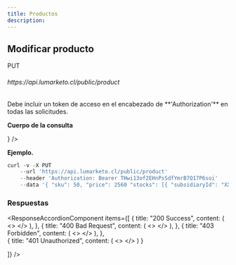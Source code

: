 ```yaml
---
title: Productos
description:
---
```



## Modificar producto

<div style={{ display: "flex", alignItems: "center", marginTop: 20 }}>
  <div
    style={{
      display: "inline-flex",
      flexDirection: "row",
      backgroundColor: "#674ead",
      border: "none",
      cursor: "default",
      height: "20px",
      outline: "none",
      padding: 0,
      fontSize: "10px",
      fontFamily: "Open Sans, sans-serif",
      whiteSpace: "nowrap",
      alignItems: "center",
      borderRadius: "16px",
      verticalAlign: "middle",
      textDecoration: "none",
      justifyContent: "center",
      width: "auto",
    }}
  >
    <div
      style={{
        cursor: "inherit",
        display: "flex",
        alignItems: "center",
        userSelect: "none",
        whiteSpace: "nowrap",
        paddingLeft: "12px",
        paddingRight: "12px",
        fontWeight: 600,
        color: "#fff",
      }}
    >
      PUT
    </div>
  </div>
  <h6
    style={{ fontSize: 14, height: 30, marginLeft: 5, textDecoration: "none" }}
  >
    https://api.lumarketo.cl/public/product
  </h6>
</div>
Debe incluir un token de acceso en el encabezado de **'Authorization'** en todas
las solicitudes.

**Cuerpo de la consulta**

<ObjectInfoCard title="sku" type="number" description="SKU del producto" />
<ObjectInfoCard
  title="price"
  type="number"
  description="Precio del producto"
  required={false}
/>
<ObjectInfoCard
  title="stocks"
  type="array"
  description="Arreglo con la información de stocks por sucursal"
  required={false}
  content={
    <>
      <ObjectInfoCard
        title="subsidiaryId"
        type="number"
        description="ID de la sucursal"
      />
      <ObjectInfoCard
        title="qty"
        type="number"
        description="Cantidad del producto"
      />
    </>
  }
/>

**Ejemplo.**

```ts showLineNumbers /appDir: true/
curl -v -X PUT
    --url 'https://api.lumarketo.cl/public/product'
    --header 'Authorization: Bearer THwi13of2EHnPsSdfYmrB7Q17P6soi'
    --data '{ "sku": 50, "price": 2560 "stocks": [{ "subsidiaryId": "XXXXXXXXXXXXXXXXXXX", "qty": 6000 }]}'
```

### Respuestas

<ResponseAccordionComponent
  items={[
    {
      title: "200 Success",
      content: (
        <>
          <ObjectInfoCard
            title="success"
            type="boolean"
            description="Indica si la solicitud fue sastifactoria"
            required={false}
          />
          <ObjectInfoCard
            title="message"
            type="string"
            description="Descripción del resultado obtenido"
            required={false}
          />
          <ObjectInfoCard
            title="data"
            type="object"
            description="Por defecto {}"
            required={false}
          />
        </>
      ),
    },
    {
      title: "400 Bad Request",
      content: (
        <>
          <ObjectInfoCard
            title="success"
            type="boolean"
            description="Indica si la solicitud fue sastifactoria"
            required={false}
          />
          <ObjectInfoCard
            title="message"
            type="string"
            description="Descripción del resultado obtenido"
            required={false}
          />
          <ObjectInfoCard
            title="data"
            type="object"
            description="Objecto con el error"
            required={false}
          />
        </>
      ),
    },
    {
      title: "403 Forbidden",
      content: (
        <>
          <ObjectInfoCard
            title="message"
            type="string"
            description="Descripción del resultado obtenido"
            required={false}
          />
        </>
      ),
    },   
    {
      title: "401 Unauthorized",
      content: (
        <>
          <ObjectInfoCard
            title="message"
            type="string"
            description="Descripción del resultado obtenido"
          />
        </>
      )
    }

]}
/>
